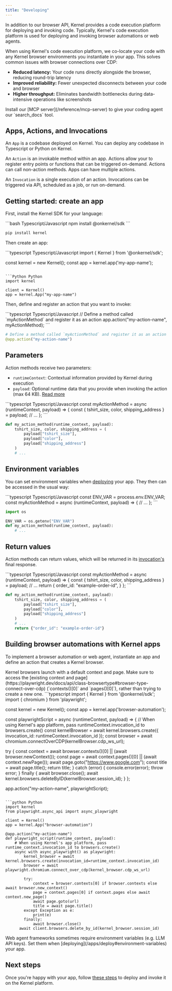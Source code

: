 ```yaml
---
title: "Developing"
---
```


In addition to our browser API, Kernel provides a code execution platform for deploying and invoking code. Typically, Kernel's code execution platform is used for deploying and invoking browser automations or web agents.

When using Kernel's code execution platform, we co-locate your code with any Kernel browser environments you instantiate in your app. This solves common issues with browser connections over CDP:
- **Reduced latency:** Your code runs directly alongside the browser, reducing round-trip latency
- **Improved reliability:** Fewer unexpected disconnects between your code and browser
- **Higher throughput:** Eliminates bandwidth bottlenecks during data-intensive operations like screenshots

<Tip>
  Install our [MCP server](/reference/mcp-server) to give your coding agent our `search_docs` tool.
</Tip>

## Apps, Actions, and Invocations

An `App` is a codebase deployed on Kernel. You can deploy any codebase in Typescript or Python on Kernel.

An `Action` is an invokable method within an app. Actions allow your to register entry points or functions that can be triggered on-demand. Actions can call non-action methods. Apps can have multiple actions.

An `Invocation` is a single execution of an action. Invocations can be triggered via API, scheduled as a job, or run on-demand.

## Getting started: create an app

First, install the Kernel SDK for your language:

<CodeGroup>
```bash Typescript/Javascript
npm install @onkernel/sdk
```

```bash Python
pip install kernel
```
</CodeGroup>

Then create an app:

<CodeGroup>
```typescript Typescript/Javascript
import { Kernel } from '@onkernel/sdk';

const kernel = new Kernel();
const app = kernel.app('my-app-name');
```

```Python Python
import kernel

client = Kernel()
app = kernel.App("my-app-name")
```
</CodeGroup>

Then, define and register an action that you want to invoke:

<CodeGroup>
```typescript Typescript/Javascript
// Define a method called `myActionMethod` and register it as an action
app.action("my-action-name", myActionMethod);
```

```python Python
# Define a method called `myActionMethod` and register it as an action
@app.action("my-action-name")
```
</CodeGroup>

## Parameters

Action methods receive two parameters:

- `runtimeContext`: Contextual information provided by Kernel during execution
- `payload`: Optional runtime data that you provide when invoking the action (max 64 KB). [Read more](/apps/invoke#payload-parameter)

<CodeGroup>
```typescript Typescript/Javascript
const myActionMethod = async (runtimeContext, payload) => {
  const { tshirt_size, color, shipping_address } = payload;
  // ...
};
```

```python Python
def my_action_method(runtime_context, payload):
    tshirt_size, color, shipping_address = (
        payload["tshirt_size"],
        payload["color"],
        payload["shipping_address"]
    )
    # ...
```
</CodeGroup>

## Environment variables

You can set environment variables when [deploying](/apps/deploy#environment-variables) your app. They then can be accessed in the usual way:

<CodeGroup>
```typescript Typescript/Javascript
const ENV_VAR = process.env.ENV_VAR;
const myActionMethod = async (runtimeContext, payload) => {
  // ...
};
```

```python Python
import os

ENV_VAR = os.getenv("ENV_VAR")
def my_action_method(runtime_context, payload):
    # ...
```
</CodeGroup>

## Return values

Action methods can return values, which will be returned in its [invocation's](/apps/invoke#return-values) final response.

<CodeGroup>
```typescript Typescript/Javascript
const myActionMethod = async (runtimeContext, payload) => {
  const { tshirt_size, color, shipping_address } = payload;
  // ...
  return {
    order_id: "example-order-id",
  }
};
```

```python Python
def my_action_method(runtime_context, payload):
    tshirt_size, color, shipping_address = (
        payload["tshirt_size"],
        payload["color"],
        payload["shipping_address"]
    )
    # ...
    return {"order_id": "example-order-id"}
```
</CodeGroup>

## Building browser automations with Kernel apps

To implement a browser automation or web agent, instantiate an app and define an action that creates a Kernel browser.

<Info>
  Kernel browsers launch with a default context and page. Make sure to access
  the [existing context and
  page](https://playwright.dev/docs/api/class-browsertype#browser-type-connect-over-cdp)
  (`contexts()[0]` and `pages()[0]`), rather than trying to create a new one.
</Info>

<CodeGroup>
```typescript
import { Kernel } from '@onkernel/sdk';
import { chromium } from 'playwright';

const kernel = new Kernel();
const app = kernel.app('browser-automation');

const playwrightScript = async (runtimeContext, payload) => {
  // When using Kernel's app platform, pass runtimeContext.invocation_id to browsers.create()
  const kernelBrowser = await kernel.browsers.create({ invocation_id: runtimeContext.invocation_id });
  const browser = await chromium.connectOverCDP(kernelBrowser.cdp_ws_url);

  try {
    const context = await browser.contexts()[0] || (await browser.newContext());
    const page = await context.pages()[0] || (await context.newPage());
    await page.goto("https://www.google.com");
    const title = await page.title();
    return title;
  } catch (error) {
    console.error(error);
    throw error;
  } finally {
    await browser.close();
    await kernel.browsers.deleteByID(kernelBrowser.session_id);
  }
};

app.action("my-action-name", playwrightScript);
```

```python Python
import kernel
from playwright.async_api import async_playwright

client = Kernel()
app = kernel.App("browser-automation")

@app.action("my-action-name")
def playwright_script(runtime_context, payload):
    # When using Kernel's app platform, pass runtime_context.invocation_id to browsers.create()
    async with async_playwright() as playwright:
    	kernel_browser = await kernel.browsers.create(invocation_id=runtime_context.invocation_id)
    	browser = await playwright.chromium.connect_over_cdp(kernel_browser.cdp_ws_url)

    	try:
			context = browser.contexts[0] if browser.contexts else await browser.new_context()
        	page = context.pages[0] if context.pages else await context.new_page()
        	await page.goto(url)
          	title = await page.title()
		except Exception as e:
			print(e)
      	finally:
			await browser.close()
      await client.browsers.delete_by_id(kernel_browser.session_id)
```

</CodeGroup>

<Info>
  Web agent frameworks sometimes require environment variables (e.g. LLM API keys). Set them when [deploying](/apps/deploy#environment-variables) your app.
</Info>

## Next steps

Once you're happy with your app, follow [these steps](/apps/deploy) to deploy and invoke it on the Kernel platform.